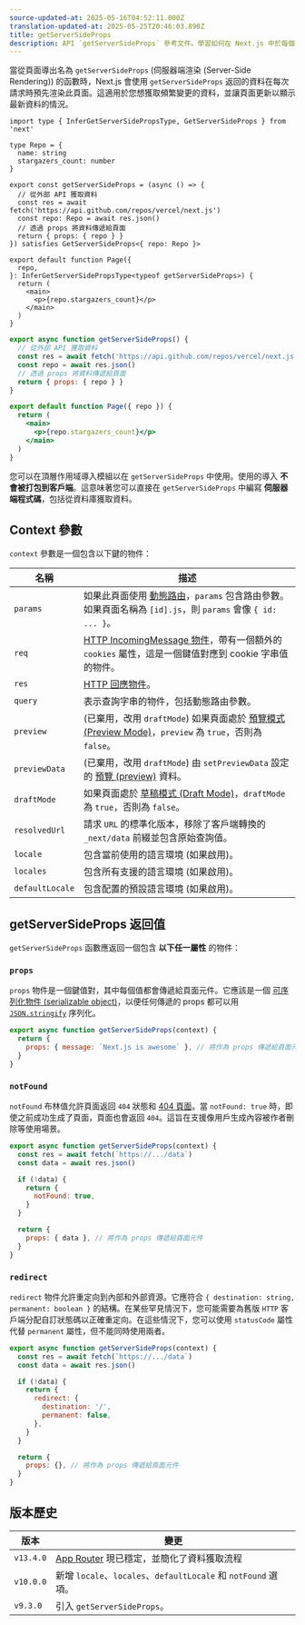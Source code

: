 ```yaml
---
source-updated-at: 2025-05-16T04:52:11.000Z
translation-updated-at: 2025-05-25T20:46:03.890Z
title: getServerSideProps
description: API `getServerSideProps` 參考文件。學習如何在 Next.js 中於每個請求時獲取資料。
---
```


當從頁面導出名為 `getServerSideProps` (伺服器端渲染 (Server-Side Rendering)) 的函數時，Next.js 會使用 `getServerSideProps` 返回的資料在每次請求時預先渲染此頁面。這適用於您想獲取頻繁變更的資料，並讓頁面更新以顯示最新資料的情況。

```tsx filename="pages/index.tsx" switcher
import type { InferGetServerSidePropsType, GetServerSideProps } from 'next'

type Repo = {
  name: string
  stargazers_count: number
}

export const getServerSideProps = (async () => {
  // 從外部 API 獲取資料
  const res = await fetch('https://api.github.com/repos/vercel/next.js')
  const repo: Repo = await res.json()
  // 透過 props 將資料傳遞給頁面
  return { props: { repo } }
}) satisfies GetServerSideProps<{ repo: Repo }>

export default function Page({
  repo,
}: InferGetServerSidePropsType<typeof getServerSideProps>) {
  return (
    <main>
      <p>{repo.stargazers_count}</p>
    </main>
  )
}
```

```jsx filename="pages/index.js" switcher
export async function getServerSideProps() {
  // 從外部 API 獲取資料
  const res = await fetch('https://api.github.com/repos/vercel/next.js')
  const repo = await res.json()
  // 透過 props 將資料傳遞給頁面
  return { props: { repo } }
}

export default function Page({ repo }) {
  return (
    <main>
      <p>{repo.stargazers_count}</p>
    </main>
  )
}
```

您可以在頂層作用域導入模組以在 `getServerSideProps` 中使用。使用的導入 **不會被打包到客戶端**。這意味著您可以直接在 `getServerSideProps` 中編寫 **伺服器端程式碼**，包括從資料庫獲取資料。

## Context 參數

`context` 參數是一個包含以下鍵的物件：

| 名稱             | 描述                                                                                                                                                                                                 |
| ---------------- | --------------------------------------------------------------------------------------------------------------------------------------------------------------------------------------------------- |
| `params`         | 如果此頁面使用 [動態路由](/docs/pages/building-your-application/routing/dynamic-routes)，`params` 包含路由參數。如果頁面名稱為 `[id].js`，則 `params` 會像 `{ id: ... }`。                          |
| `req`            | [HTTP IncomingMessage 物件](https://nodejs.org/api/http.html#http_class_http_incomingmessage)，帶有一個額外的 `cookies` 屬性，這是一個鍵值對應到 cookie 字串值的物件。                               |
| `res`            | [HTTP 回應物件](https://nodejs.org/api/http.html#http_class_http_serverresponse)。                                                                                                                  |
| `query`          | 表示查詢字串的物件，包括動態路由參數。                                                                                                                                                              |
| `preview`        | (已棄用，改用 `draftMode`) 如果頁面處於 [預覽模式 (Preview Mode)](/docs/pages/guides/preview-mode)，`preview` 為 `true`，否則為 `false`。                                                          |
| `previewData`    | (已棄用，改用 `draftMode`) 由 `setPreviewData` 設定的 [預覽 (preview)](/docs/pages/guides/preview-mode) 資料。                                                                                      |
| `draftMode`      | 如果頁面處於 [草稿模式 (Draft Mode)](/docs/pages/guides/draft-mode)，`draftMode` 為 `true`，否則為 `false`。                                                                                       |
| `resolvedUrl`    | 請求 `URL` 的標準化版本，移除了客戶端轉換的 `_next/data` 前綴並包含原始查詢值。                                                                                                                    |
| `locale`         | 包含當前使用的語言環境 (如果啟用)。                                                                                                                                                                 |
| `locales`        | 包含所有支援的語言環境 (如果啟用)。                                                                                                                                                                 |
| `defaultLocale`  | 包含配置的預設語言環境 (如果啟用)。                                                                                                                                                                 |

## getServerSideProps 返回值

`getServerSideProps` 函數應返回一個包含 **以下任一屬性** 的物件：

### `props`

`props` 物件是一個鍵值對，其中每個值都會傳遞給頁面元件。它應該是一個 [可序列化物件 (serializable object)](https://developer.mozilla.org/docs/Glossary/Serialization)，以便任何傳遞的 props 都可以用 [`JSON.stringify`](https://developer.mozilla.org/docs/Web/JavaScript/Reference/Global_Objects/JSON/stringify) 序列化。

```jsx
export async function getServerSideProps(context) {
  return {
    props: { message: `Next.js is awesome` }, // 將作為 props 傳遞給頁面元件
  }
}
```

### `notFound`

`notFound` 布林值允許頁面返回 `404` 狀態和 [404 頁面](/docs/pages/building-your-application/routing/custom-error#404-page)。當 `notFound: true` 時，即使之前成功生成了頁面，頁面也會返回 `404`。這旨在支援像用戶生成內容被作者刪除等使用場景。

```js
export async function getServerSideProps(context) {
  const res = await fetch(`https://.../data`)
  const data = await res.json()

  if (!data) {
    return {
      notFound: true,
    }
  }

  return {
    props: { data }, // 將作為 props 傳遞給頁面元件
  }
}
```

### `redirect`

`redirect` 物件允許重定向到內部和外部資源。它應符合 `{ destination: string, permanent: boolean }` 的結構。在某些罕見情況下，您可能需要為舊版 `HTTP` 客戶端分配自訂狀態碼以正確重定向。在這些情況下，您可以使用 `statusCode` 屬性代替 `permanent` 屬性，但不能同時使用兩者。

```js
export async function getServerSideProps(context) {
  const res = await fetch(`https://.../data`)
  const data = await res.json()

  if (!data) {
    return {
      redirect: {
        destination: '/',
        permanent: false,
      },
    }
  }

  return {
    props: {}, // 將作為 props 傳遞給頁面元件
  }
}
```

## 版本歷史

| 版本       | 變更                                                                                                      |
| ---------- | -------------------------------------------------------------------------------------------------------- |
| `v13.4.0`  | [App Router](/docs/app/building-your-application/data-fetching) 現已穩定，並簡化了資料獲取流程            |
| `v10.0.0`  | 新增 `locale`、`locales`、`defaultLocale` 和 `notFound` 選項。                                           |
| `v9.3.0`   | 引入 `getServerSideProps`。                                                                              |